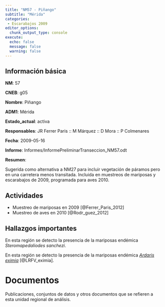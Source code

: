 ```yaml
---
title: "NM57 - Piñango"
subtitle: "Mérida"
categories:
 - Escarabajos 2009
editor_options: 
  chunk_output_type: console
execute:
  echo: false 
  message: false
  warning: false
---
```


## Información básica

**NM**: 57

**CNEB**: g05

**Nombre**: Piñango

**ADM1**: Mérida

**Estado_actual**: activa

**Responsables**: JR Ferrer Paris :: M Márquez :: D Mora :: P Colmenares

**Fecha**: 2009-05-16

**Informe**: Informes/InformePreliminarTranseccion_NM57.odt

**Resumen**: <p>Sugerida como alternativa a NM27 para incluir vegetaci&oacute;n de p&aacute;ramos pero en una carretera menos transitada. Incluida en muestreos de mariposas y escarabajos de 2009, programada para aves 2010.</p>


## Actividades

- Muestreo de mariposas en 2009 [@Ferrer_Paris_2012]
- Muestreo de aves en 2010 [@Rodr_guez_2012]


## Hallazgos importantes

En esta región se detecto la presencia de la mariposas endémica *Steromapedaliodes sanchezi*.

En esta región se detecto la presencia de la mariposas endémica [*Ardaris eximia*](/taxa/Ardaris.qmd) [@LRFV_eximia].


# Documentos

Publicaciones, conjuntos de datos y otros documentos que se refieren a esta unidad regional de análisis.

::: {#refs}
:::

